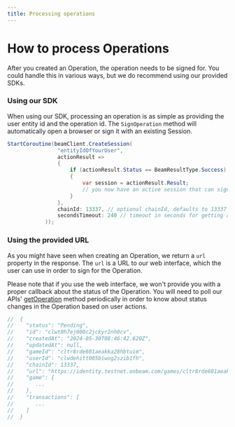 ```yaml
---
title: Processing operations
---
```


# How to process Operations

After you created an Operation, the operation needs to be signed for. You could handle this in various ways, but we do recommend using our provided SDKs.


### Using our SDK

When using our SDK, processing an operation is as simple as providing the user entity id and the operation id. The `SignOperation` method will automatically open a browser or sign it with an existing Session.


```csharp
StartCoroutine(beamClient.CreateSession(
                "entityIdOfYourUser",
                actionResult =>
                {
                    if (actionResult.Status == BeamResultType.Success)
                    {
                        var session = actionResult.Result;
                        // you now have an active session that can sign operations
                    }
                },
                chainId: 13337, // optional chainId, defaults to 13337
                secondsTimeout: 240 // timeout in seconds for getting a result of Session signing from the browser
            ));
```


### Using the provided URL

As you might have seen when creating an Operation, we return a `url` property in the response. The `url` is a URL to our web interface, which the user can use in order to sign for the Operation.

Please note that if you use the web interface, we won't provide you with a proper callback about the status of the Operation. You will need to poll our APIs' [getOperation](https://api.testnet.onbeam.com/api/player#/Operation/getOperation) method periodically in order to know about status changes in the Operation based on user actions.

```csharp
//  {
//    "status": "Pending",
//    "id": "clwt0h7ej000c2jckyr2nh0cv",
//    "createdAt": "2024-05-30T08:46:42.620Z",
//    "updatedAt": null,
//    "gameId": "cltr8rde601aeakka28hbtuim",
//    "userId": "clwdehitt005biwog2szib1fh",
//    "chainId": 13337,
//    "url": "https://identity.testnet.onbeam.com/games/cltr8rde601aeakka28hbtuim/operation/clwt0h7ej000c2jckyr2nh0cv/confirm",
//    "game": {
//       ...
//    },
//    "transactions": [
//       ...
//    ]
//  }
```

